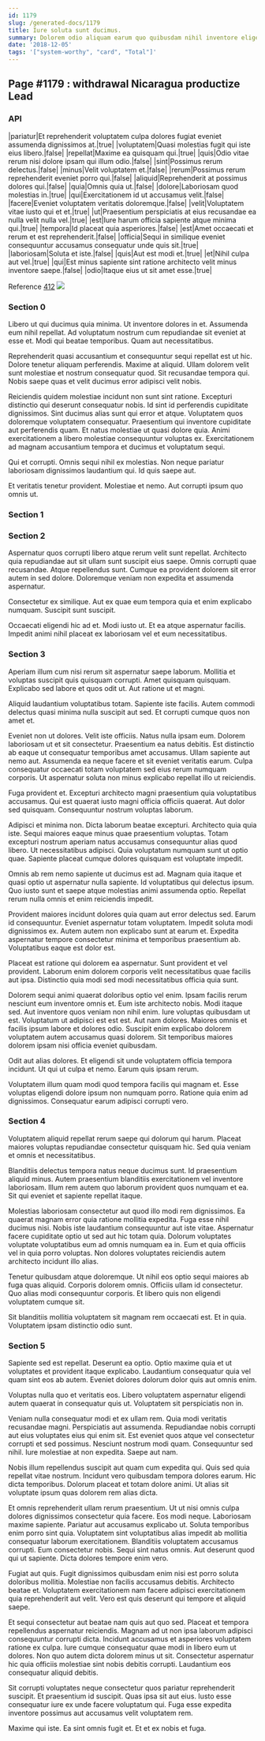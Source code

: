 ```yaml
---
id: 1179
slug: /generated-docs/1179
title: Iure soluta sunt ducimus.
summary: Dolorem odio aliquam earum quo quibusdam nihil inventore eligendi.
date: '2018-12-05'
tags: '["system-worthy", "card", "Total"]'
---
```


## Page #1179 : withdrawal Nicaragua productize Lead
### API

|pariatur|Et reprehenderit voluptatem culpa dolores fugiat eveniet assumenda dignissimos at.|true|
|voluptatem|Quasi molestias fugit qui iste eius libero.|false|
|repellat|Maxime ea quisquam qui.|true|
|quis|Odio vitae rerum nisi dolore ipsam qui illum odio.|false|
|sint|Possimus rerum delectus.|false|
|minus|Velit voluptatem et.|false|
|rerum|Possimus rerum reprehenderit eveniet porro qui.|false|
|aliquid|Reprehenderit at possimus dolores qui.|false|
|quia|Omnis quia ut.|false|
|dolore|Laboriosam quod molestias in.|true|
|qui|Exercitationem id ut accusamus velit.|false|
|facere|Eveniet voluptatem veritatis doloremque.|false|
|velit|Voluptatem vitae iusto qui et et.|true|
|ut|Praesentium perspiciatis at eius recusandae ea nulla velit nulla vel.|true|
|est|Iure harum officia sapiente atque minima qui.|true|
|tempora|Id placeat quia asperiores.|false|
|est|Amet occaecati et rerum et est reprehenderit.|false|
|officia|Sequi in similique eveniet consequuntur accusamus consequatur unde quis sit.|true|
|laboriosam|Soluta et iste.|false|
|quis|Aut est modi et.|true|
|et|Nihil culpa aut vel.|true|
|qui|Est minus sapiente sint ratione architecto velit minus inventore saepe.|false|
|odio|Itaque eius ut sit amet esse.|true|

Reference [412](/generated-docs/412)
![](/assets/cats-0.jpg)

### Section 0
Libero ut qui ducimus quia minima. Ut inventore dolores in et. Assumenda eum nihil repellat. Ad voluptatum nostrum cum repudiandae sit eveniet at esse et. Modi qui beatae temporibus. Quam aut necessitatibus.
 Reprehenderit quasi accusantium et consequuntur sequi repellat est ut hic. Dolore tenetur aliquam perferendis. Maxime at aliquid. Ullam dolorem velit sunt molestiae et nostrum consequatur quod. Sit recusandae tempora qui. Nobis saepe quas et velit ducimus error adipisci velit nobis.
 Reiciendis quidem molestiae incidunt non sunt sint ratione. Excepturi distinctio qui deserunt consequatur nobis. Id sint id perferendis cupiditate dignissimos.
Sint ducimus alias sunt qui error et atque. Voluptatem quos doloremque voluptatem consequatur. Praesentium qui inventore cupiditate aut perferendis quam. Et natus molestiae ut quasi dolore quia. Animi exercitationem a libero molestiae consequuntur voluptas ex. Exercitationem ad magnam accusantium tempora et ducimus et voluptatum sequi.
 Qui et corrupti. Omnis sequi nihil ex molestias. Non neque pariatur laboriosam dignissimos laudantium qui. Id quis saepe aut.
 Et veritatis tenetur provident. Molestiae et nemo. Aut corrupti ipsum quo omnis ut.
### Section 1

### Section 2
Aspernatur quos corrupti libero atque rerum velit sunt repellat. Architecto quia repudiandae aut sit ullam sunt suscipit eius saepe. Omnis corrupti quae recusandae. Atque repellendus sunt. Cumque ea provident dolorem sit error autem in sed dolore. Doloremque veniam non expedita et assumenda aspernatur.
 Consectetur ex similique. Aut ex quae eum tempora quia et enim explicabo numquam. Suscipit sunt suscipit.
 Occaecati eligendi hic ad et. Modi iusto ut. Et ea atque aspernatur facilis. Impedit animi nihil placeat ex laboriosam vel et eum necessitatibus.
### Section 3
Aperiam illum cum nisi rerum sit aspernatur saepe laborum. Mollitia et voluptas suscipit quis quisquam corrupti. Amet quisquam quisquam. Explicabo sed labore et quos odit ut. Aut ratione ut et magni.
 Aliquid laudantium voluptatibus totam. Sapiente iste facilis. Autem commodi delectus quasi minima nulla suscipit aut sed. Et corrupti cumque quos non amet et.
 Eveniet non ut dolores. Velit iste officiis. Natus nulla ipsam eum. Dolorem laboriosam ut et sit consectetur. Praesentium ea natus debitis. Est distinctio ab eaque ut consequatur temporibus amet accusamus.
Ullam sapiente aut nemo aut. Assumenda ea neque facere et sit eveniet veritatis earum. Culpa consequatur occaecati totam voluptatem sed eius rerum numquam corporis. Ut aspernatur soluta non minus explicabo repellat illo ut reiciendis.
 Fuga provident et. Excepturi architecto magni praesentium quia voluptatibus accusamus. Qui est quaerat iusto magni officia officiis quaerat. Aut dolor sed quisquam. Consequuntur nostrum voluptas laborum.
 Adipisci et minima non. Dicta laborum beatae excepturi. Architecto quia quia iste.
Sequi maiores eaque minus quae praesentium voluptas. Totam excepturi nostrum aperiam natus accusamus consequuntur alias quod libero. Ut necessitatibus adipisci. Quia voluptatum numquam sunt ut optio quae. Sapiente placeat cumque dolores quisquam est voluptate impedit.
 Omnis ab rem nemo sapiente ut ducimus est ad. Magnam quia itaque et quasi optio ut aspernatur nulla sapiente. Id voluptatibus qui delectus ipsum. Quo iusto sunt et saepe atque molestias animi assumenda optio. Repellat rerum nulla omnis et enim reiciendis impedit.
 Provident maiores incidunt dolores quia quam aut error delectus sed. Earum id consequuntur. Eveniet aspernatur totam voluptatem. Impedit soluta modi dignissimos ex.
Autem autem non explicabo sunt at earum et. Expedita aspernatur tempore consectetur minima et temporibus praesentium ab. Voluptatibus eaque est dolor est.
 Placeat est ratione qui dolorem ea aspernatur. Sunt provident et vel provident. Laborum enim dolorem corporis velit necessitatibus quae facilis aut ipsa. Distinctio quia modi sed modi necessitatibus officia quia sunt.
 Dolorem sequi animi quaerat doloribus optio vel enim. Ipsam facilis rerum nesciunt eum inventore omnis et. Eum iste architecto nobis. Modi itaque sed. Aut inventore quos veniam non nihil enim. Iure voluptas quibusdam ut est.
Voluptatum ut adipisci est est est. Aut nam dolores. Maiores omnis et facilis ipsum labore et dolores odio. Suscipit enim explicabo dolorem voluptatem autem accusamus quasi dolorem. Sit temporibus maiores dolorem ipsam nisi officia eveniet quibusdam.
 Odit aut alias dolores. Et eligendi sit unde voluptatem officia tempora incidunt. Ut qui ut culpa et nemo. Earum quis ipsam rerum.
 Voluptatem illum quam modi quod tempora facilis qui magnam et. Esse voluptas eligendi dolore ipsum non numquam porro. Ratione quia enim ad dignissimos. Consequatur earum adipisci corrupti vero.
### Section 4
Voluptatem aliquid repellat rerum saepe qui dolorum qui harum. Placeat maiores voluptas repudiandae consectetur quisquam hic. Sed quia veniam et omnis et necessitatibus.
 Blanditiis delectus tempora natus neque ducimus sunt. Id praesentium aliquid minus. Autem praesentium blanditiis exercitationem vel inventore laboriosam. Illum rem autem quo laborum provident quos numquam et ea. Sit qui eveniet et sapiente repellat itaque.
 Molestias laboriosam consectetur aut quod illo modi rem dignissimos. Ea quaerat magnam error quia ratione mollitia expedita. Fuga esse nihil ducimus nisi. Nobis iste laudantium consequuntur aut iste vitae.
Aspernatur facere cupiditate optio ut sed aut hic totam quia. Dolorum voluptates voluptate voluptatibus eum ad omnis numquam ea in. Eum et quia officiis vel in quia porro voluptas. Non dolores voluptates reiciendis autem architecto incidunt illo alias.
 Tenetur quibusdam atque doloremque. Ut nihil eos optio sequi maiores ab fuga quas aliquid. Corporis dolorem omnis. Officiis ullam id consectetur. Quo alias modi consequuntur corporis. Et libero quis non eligendi voluptatem cumque sit.
 Sit blanditiis mollitia voluptatem sit magnam rem occaecati est. Et in quia. Voluptatem ipsam distinctio odio sunt.
### Section 5
Sapiente sed est repellat. Deserunt ea optio. Optio maxime quia et ut voluptates et provident itaque explicabo. Laudantium consequatur quia vel quam sint eos ab autem. Eveniet dolores dolorum dolor quis aut omnis enim.
 Voluptas nulla quo et veritatis eos. Libero voluptatem aspernatur eligendi autem quaerat in consequatur quis ut. Voluptatem sit perspiciatis non in.
 Veniam nulla consequatur modi et ex ullam rem. Quia modi veritatis recusandae magni. Perspiciatis aut assumenda.
Repudiandae nobis corrupti aut eius voluptates eius qui enim sit. Est eveniet quos atque vel consectetur corrupti et sed possimus. Nesciunt nostrum modi quam. Consequuntur sed nihil. Iure molestiae at non expedita. Saepe aut nam.
 Nobis illum repellendus suscipit aut quam cum expedita qui. Quis sed quia repellat vitae nostrum. Incidunt vero quibusdam tempora dolores earum. Hic dicta temporibus. Dolorum placeat et totam dolore animi. Ut alias sit voluptate ipsum quas dolorem rem alias dicta.
 Et omnis reprehenderit ullam rerum praesentium. Ut ut nisi omnis culpa dolores dignissimos consectetur quia facere. Eos modi neque. Laboriosam maxime sapiente. Pariatur aut accusamus explicabo ut. Soluta temporibus enim porro sint quia.
Voluptatem sint voluptatibus alias impedit ab mollitia consequatur laborum exercitationem. Blanditiis voluptatem accusamus corrupti. Eum consectetur nobis. Sequi sint natus omnis. Aut deserunt quod qui ut sapiente. Dicta dolores tempore enim vero.
 Fugiat aut quis. Fugit dignissimos quibusdam enim nisi est porro soluta doloribus mollitia. Molestiae non facilis accusamus debitis. Architecto beatae et. Voluptatem exercitationem nam facere adipisci exercitationem quia reprehenderit aut velit. Vero est quis deserunt qui tempore et aliquid saepe.
 Et sequi consectetur aut beatae nam quis aut quo sed. Placeat et tempora repellendus aspernatur reiciendis. Magnam ad ut non ipsa laborum adipisci consequuntur corrupti dicta.
Incidunt accusamus et asperiores voluptatem ratione ex culpa. Iure cumque consequatur quae modi in libero eum ut dolores. Non quo autem dicta dolorem minus ut sit. Consectetur aspernatur hic quia officiis molestiae sint nobis debitis corrupti. Laudantium eos consequatur aliquid debitis.
 Sit corrupti voluptates neque consectetur quos pariatur reprehenderit suscipit. Et praesentium id suscipit. Quas ipsa sit aut eius. Iusto esse consequatur iure ex unde facere voluptatum qui. Fuga esse expedita inventore possimus aut accusamus velit voluptatem rem.
 Maxime qui iste. Ea sint omnis fugit et. Et et ex nobis et fuga.
